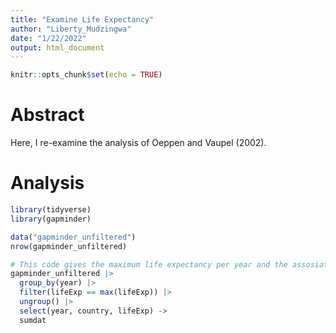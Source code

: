 ```yaml
---
title: "Examine Life Expectancy"
author: "Liberty_Mudzingwa"
date: "1/22/2022"
output: html_document
---
```


```r
knitr::opts_chunk$set(echo = TRUE)
```

# Abstract

Here, I re-examine the analysis of Oeppen and Vaupel (2002).

# Analysis

```r
library(tidyverse)
library(gapminder)
```

```r
data("gapminder_unfiltered")
nrow(gapminder_unfiltered)
```

```r
# This code gives the maximum life expectancy per year and the assosiated country.
gapminder_unfiltered |>
  group_by(year) |>
  filter(lifeExp == max(lifeExp)) |>
  ungroup() |>
  select(year, country, lifeExp) ->
  sumdat
```





